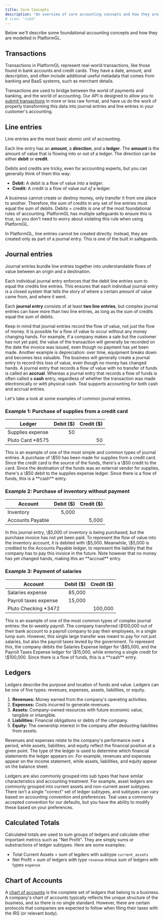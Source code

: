 ```yaml
---
title: Core Concepts
description: "An overview of core accounting concepts and how they are modeled in PlatformGL."
# icon: "cube"
---
```


Below we'll describe some foundational accounting concepts and how they are modelled in PlatformGL. 

## Transactions

Transactions in PlatformGL represent real-world transactions, like those found in bank accounts and credit cards. 
They have a date, amount, and description, and often include additional useful metadata that comes from banking and BaaS systems, 
such as merchant details.

Transactions are used to bridge between the world of payments and banking, and the world of accounting. 
Our API is designed to allow you to [submit transactions](/transactions/submitting) in more or less 
raw format, and have us do the work of properly transforming this data into journal entries and line entries in your customer's 
accounting.

## Line entries

Line entries are the most basic atomic unit of accounting.

Each line entry has an **amount**, a **direction**, and a **ledger**. The **amount** is the amount of value that is 
flowing into or out of a ledger. The direction can be either **debit** or **credit**.

Debits and credits are tricky, even for accounting experts, but you can generally think of them this way:

- **Debit:** A debit is a flow of value _into_ a ledger.
- **Credit:** A credit is a flow of value _out of_ a ledger.

A business cannot create or destroy money, only transfer it from one place to another. Therefore, the sum of credits in any set of 
line entries must equal the sum of debits. Debits = credits is one of the most foundational rules of accounting. 
PlatformGL has multiple safeguards to ensure this is true, so you don't need to worry about violating this rule when using PlatformGL.

In PlatformGL, line entries cannot be created directly. Instead, they are created only as part of a journal entry. 
This is one of the built in safeguards.

## Journal entries

Journal entries bundle line entries together into understandable flows of value between an origin and a destination.

Each individual journal entry enforces that the debit line entries sum to equal the credits line entries. This ensures that each 
individual journal entry is a closed system that tells the story of where a certain amount of value came from, and where it went.

Each **journal entry** consists of at least **two line entries**, but complex journal entries can have more than two line 
entries, as long as the sum of credits equal the sum of debits.

Keep in mind that journal entries record the flow of value, not just the flow of money. It is possible for a flow of value 
to occur without any money changing hands. For example, if a company makes a sale but the customer has not yet paid, the 
value of the transaction will generally be recorded on the date the invoice was issued, even though no payment has yet been made. 
Another example is depreciation: over time, equipment breaks down and becomes less valuable. The business will generally create a 
journal entry to record this loss of value, even though no money has changed hands. A journal entry that records a flow of value 
with no transfer of funds is called an **accrual**. Whereas a journal entry that records a flow of funds is often called a **cash** 
entry, regardless of whether the transaction was made electronically or with physical cash. Teal supports accounting for 
both cash and accrual entries.

Let's take a look at some examples of common journal entries.

### Example 1: Purchase of supplies from a credit card

| Ledger           | Debit ($) | Credit ($) |
| ---------------- | --------: | ---------: |
| Supplies expense |        50 |            |
| Pluto Card *8575 |           |         50 |

<Info>
This is an example of one of the most simple and common types of journal entries. A purchase of \$50 has been made for supplies 
from a credit card. Since the credit card is the source of the funds, there's a \$50 credit to the card. Since the destination 
of the funds was an external vendor for supplies, there's a \$50 debit to the supplies expense ledger. Since there is a flow of 
funds, this is a **cash** entry.
</Info>

### Example 2: Purchase of inventory without payment

| Account          | Debit ($) | Credit ($) |
| ---------------- | --------: | ---------: |
| Inventory        |     5,000 |            |
| Accounts Payable |           |      5,000 |

<Info>
In this journal entry, \$5,000 of inventory is being purchased, but the purchase invoice has not yet been paid. To represent the 
flow of value into the inventory account, it is debited with \$5,000. Meanwhile, \$5,000 is credited to the Accounts 
Payable ledger, to represent the liability that the company has to pay this invoice in the future. Note however that no 
money has yet changed hands, making this an **accrual** entry.
</Info>

### Example 3: Payment of salaries

| Account               | Debit ($) | Credit ($) |
| ---------------       | --------: | ---------: |
| Salaries expense      |    85,000 |            |
| Payroll taxes expense |    15,000 |            |
| Pluto Checking *3472  |           |    100,000 |

<Info>
This is an example of one of the most common types of complex journal entries: the bi-weekly payroll. The company transferred 
\$100,000 out of their bank account to a payroll company to pay their employees, in a single lump sum. However, this single 
large transfer was meant to pay for not just salaries, but also the payroll taxes levied by the government. To represent this, 
the company debits the Salaries Expense ledger for \$85,000, and the Payroll Taxes Expense ledger for \$15,000, while entering a 
single credit for \$100,000. Since there is a flow of funds, this is a **cash** entry.
</Info>

## Ledgers

Ledgers describe the purpose and location of funds and value. Ledgers can be one of five types: revenues, expenses, assets, 
liabilities, or equity.

1. **Revenues:** Money earned from the company's operating activities.
2. **Expenses:** Costs incurred to generate revenues.
3. **Assets:** Company-owned resources with future economic value, tangible or intangible.
4. **Liabilities:** Financial obligations or debts of the company.
5. **Equity:** The ownership interest in the company after deducting liabilities from assets.

Revenues and expenses relate to the company's performance over a period, while assets, liabilities, and equity reflect 
the financial position at a given point. The type of the ledger is used to determine which financial statements the ledger appears on. 
For example, revenues and expenses appear on the income statement, while assets, liabilities, and equity appear on the balance sheet. 

Ledgers are also commonly grouped into sub types that have similar characteristics and accounting treatment. For example, 
asset ledgers are commonly grouped into current assets and non-current asset subtypes. There isn't a single "correct" 
set of ledger subtypes, and subtypes can vary based on accounting convention and preferences. Teal uses a commonly accepted convention for our 
defaults, but you have the ability to modify these based on your preferences. 

## Calculated Totals

Calculated totals are used to sum groups of ledgers and calculate other important metrics such as "Net Profit". They are simply 
sums or substractions of 
ledger subtypes. Here are some examples: 
- Total Current Assets = sum of legders with subtype `current_assets`
- Net Profit = sum of ledgers with type `revenue` minus sum of ledgers with types `expense`

## Chart of Accounts

A [chart of accounts](/configuration/chart_of_accounts_config) is the complete set of ledgers that belong to a business. A company's 
chart of accounts typically reflects the unique structure of the business, and so there is no single standard. However, there 
are certain protocols that companies are expected to follow when filing their taxes with the IRS (or relevant body).
